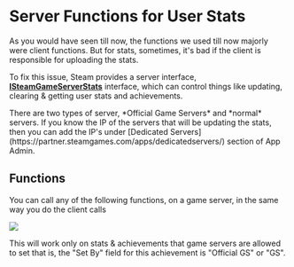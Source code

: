 
# Server Functions for User Stats

As you would have seen till now, the functions we used till now majorly were client functions. But for stats, sometimes, it's bad if the client is responsible for uploading the stats.

To fix this issue, Steam provides a server interface, [**ISteamGameServerStats**](https://partner.steamgames.com/doc/api/ISteamGameServerStats) interface, which can control things like updating, clearing & getting user stats and achievements.

<Callout type="warning">
    There are two types of server, *Official Game Servers* and *normal* servers. If you know the IP of the servers that will be updating the stats, then you can add the IP's under [Dedicated Servers](https://partner.steamgames.com/apps/dedicatedservers/) section of App Admin.

   </Callout>


## Functions

You can call any of the following functions, on a game server, in the same way you do the client calls

![](./2024-12-21-14-10-28.png)

This will work only on stats & achievements that game servers are allowed to set that is, the "Set By" field for this achievement is "Official GS" or "GS".